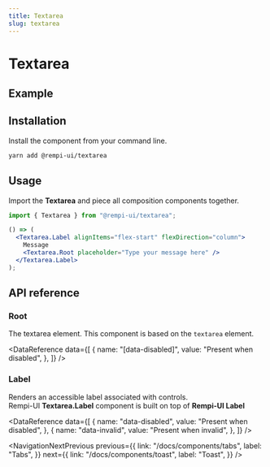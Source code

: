 ```yaml
---
title: Textarea
slug: textarea
---
```


# Textarea

<Description text="Captures user input." />

## Example

<PreviewComponent name="textarea" />

## Installation

Install the component from your command line.

```bash
yarn add @rempi-ui/textarea
```

## Usage

Import the <strong>Textarea</strong> and piece all composition components together.

```jsx
import { Textarea } from "@rempi-ui/textarea";

() => (
  <Textarea.Label alignItems="flex-start" flexDirection="column">
    Message
    <Textarea.Root placeholder="Type your message here" />
  </Textarea.Label>
);
```

## API reference

### Root

The textarea element. This component is based on the <code>textarea</code> element.

<DataReference
  data={[
    {
      name: "[data-disabled]",
      value: "Present when disabled",
    },
  ]}
/>

### Label

Renders an accessible label associated with controls.<br />
Rempi-UI <strong>Textarea.Label</strong> component is built on top of <strong>Rempi-UI Label</strong>

<MoreInfo componentName="Rempi-UI Label" componentLink="/docs/components/label" />

<DataReference
  data={[
    {
      name: "data-disabled",
      value: "Present when disabled",
    },
    {
      name: "data-invalid",
      value: "Present when invalid",
    },
  ]}
/>

<NavigationNextPrevious
  previous={{
    link: "/docs/components/tabs",
    label: "Tabs",
  }}
  next={{
    link: "/docs/components/toast",
    label: "Toast",
  }}
/>
